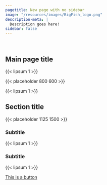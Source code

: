 ```yaml
---
pagetitle: New page with no sidebar
image: "/resources/images/BigFish_logo.png"
description-meta: |
  Description goes here!
sidebar: false
---
```


::: {.column-screen .hero-img .hero-strip-page .img-container}
   
:::

<!-- This kind of grid keeps the horizontal spacing nice when there's no sidebar -->
::: {.grid .column-screen .mx-1 .mx-sm-2 .mx-md-3 .mx-xl-4 .spacer-1em .text-center style="--bs-columns: 1;"}
# Main page title

{{< lipsum 1 >}}

{{< placeholder 800 600 >}}

{{< lipsum 1 >}}
:::

::: {.grid .column-screen style="--bs-columns: 1;"}
## Section title
:::

<!-- start flush-to-sides grid -->
:::::: {.grid .column-screen .justify-contents-evenly .align-items-center .my-3}
<!-- image column  -->
::::::::: {.order-1 .g-col-12 .g-col-lg-4 .text-center .img-container}
{{< placeholder 1125 1500 >}}
:::::::::

<!-- text column -->
::::::::: {.order-2 .g-col-12 .g-col-lg-8 .mx-2 .mx-lg-3 .mx-xl-4 .mx-xxl-5}
### Subtitle

{{< lipsum 1 >}}

### Subtitle

{{< lipsum 1 >}}
:::::::::

<!-- button column -->
::::::::: {.order-3 .g-col-12 .my-4 .mx-2 .mx-lg-3 .mx-xl-4 .mx-xxl-5 .text-center .img-container}
[This is a button](../index.qmd){.btn .btn-secondary}
:::::::::

<!-- end flush grid -->
::::::

